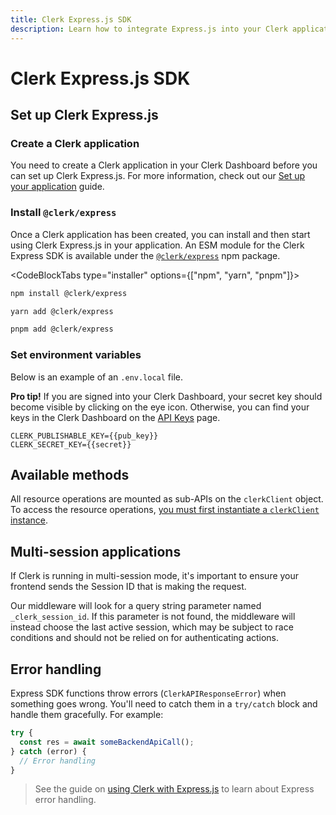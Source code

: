 ```yaml
---
title: Clerk Express.js SDK
description: Learn how to integrate Express.js into your Clerk application.
---
```


# Clerk Express.js SDK

## Set up Clerk Express.js

<Steps>

### Create a Clerk application

You need to create a Clerk application in your Clerk Dashboard before you can set up Clerk Express.js. For more information, check out our [Set up your application](/docs/quickstarts/setup-clerk) guide.

### Install `@clerk/express`

Once a Clerk application has been created, you can install and then start using Clerk Express.js in your application. An ESM module for the Clerk Express SDK is available under the [`@clerk/express`](https://www.npmjs.com/package/@clerk/express) npm package.

<CodeBlockTabs type="installer" options={["npm", "yarn", "pnpm"]}>
```sh filename="terminal"
npm install @clerk/express
```

```sh filename="terminal"
yarn add @clerk/express
```

```sh filename="terminal"
pnpm add @clerk/express
```
</CodeBlockTabs>

### Set environment variables

Below is an example of an `.env.local` file.

**Pro tip!** If you are signed into your Clerk Dashboard, your secret key should become visible by clicking on the eye icon. Otherwise, you can find your keys in the Clerk Dashboard on the [API Keys](https://dashboard.clerk.com/last-active?path=api-keys) page.

<InjectKeys>

```env filename=".env.local"
CLERK_PUBLISHABLE_KEY={{pub_key}}
CLERK_SECRET_KEY={{secret}}
```

</InjectKeys>

</Steps>

## Available methods

All resource operations are mounted as sub-APIs on the `clerkClient` object. To access the resource operations, [you must first instantiate a `clerkClient` instance](/docs/references/express/available-methods).

## Multi-session applications

If Clerk is running in multi-session mode, it's important to ensure your frontend sends the Session ID that is making the request.

Our middleware will look for a query string parameter named `_clerk_session_id`. If this parameter is not found, the middleware will instead choose the last active session, which may be subject to race conditions and should not be relied on for authenticating actions.

## Error handling

Express SDK functions throw errors (`ClerkAPIResponseError`) when something goes wrong. You'll need to catch them in a `try/catch` block and handle them gracefully. For example:

```ts filename="example.ts"
try {
  const res = await someBackendApiCall();
} catch (error) {
  // Error handling
}
```

> See the guide on [using Clerk with Express.js](/docs/backend-requests/handling/nodejs#express-error-handlers) to learn about Express error handling.
